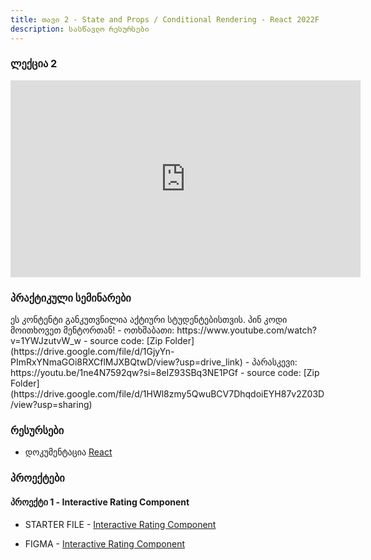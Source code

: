 ```yaml
---
title: თავი 2 - State and Props / Conditional Rendering - React 2022F
description: სასწავლო რესურსები
---
```


### ლექცია 2
<iframe width="560" height="315" src="https://www.youtube.com/embed/mCOfKIX4QM8?si=EXEP8PjfZxe_fPi-" title="YouTube video player" frameborder="0" allow="accelerometer; autoplay; clipboard-write; encrypted-media; gyroscope; picture-in-picture; web-share" allowFullScreen></iframe>


### პრაქტიკული სემინარები

<Card>
  <PinCodeProtectedContent>
    <Locked>
      ეს კონტენტი განკუთვნილია აქტიური სტუდენტებისთვის. პინ კოდი მოითხოვეთ
      მენტორთან!
    </Locked>
    <Unlocked>
      - ოთხშაბათი: https://www.youtube.com/watch?v=1YWJzutvW_w
         - source code: [Zip Folder](https://drive.google.com/file/d/1GjyYn-PImRxYNmaGOi8RXCflMJXBQtwD/view?usp=drive_link)
      - პარასკევი: https://youtu.be/1ne4N7592qw?si=8eIZ93SBq3NE1PGf
         - source code: [Zip Folder](https://drive.google.com/file/d/1HWl8zmy5QwuBCV7DhqdoiEYH87v2Z03D/view?usp=sharing)
    </Unlocked>
  </PinCodeProtectedContent>
</Card>

### რესურსები
- დოკუმენტაცია [React](https://react.dev)


### პროექტები

#### პროექტი 1 - Interactive Rating Component

- STARTER FILE - [Interactive Rating Component](https://drive.google.com/file/d/1UDiIuwNYz_x7uQAiasXmB1n2Vz1jCl8x/view?usp=sharing)

- FIGMA - [Interactive Rating Component](https://www.figma.com/file/H4J9EtA1UHDgvSHEv9ZJss/interactive-rating-component?node-id=0-1468&t=3RMaHeg1VLki3bTN-0)
